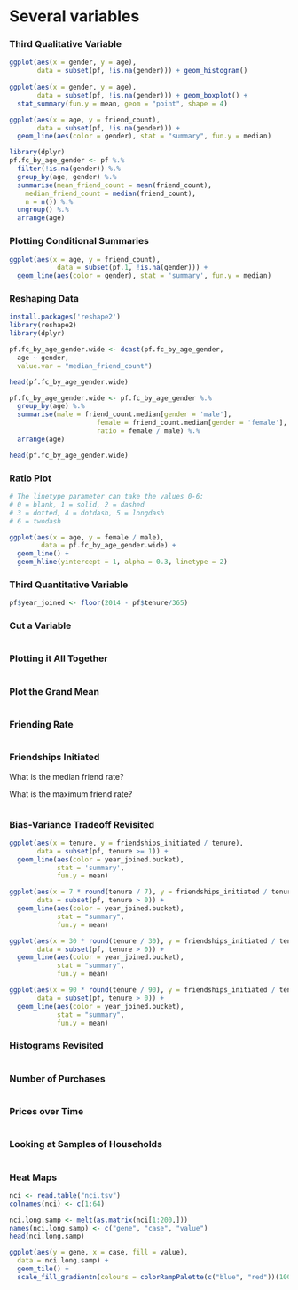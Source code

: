 Several variables
========================================================
### Third Qualitative Variable
```r
ggplot(aes(x = gender, y = age),
       data = subset(pf, !is.na(gender))) + geom_histogram()
       
ggplot(aes(x = gender, y = age),
       data = subset(pf, !is.na(gender))) + geom_boxplot() +
  stat_summary(fun.y = mean, geom = "point", shape = 4)

ggplot(aes(x = age, y = friend_count),
       data = subset(pf, !is.na(gender))) + 
  geom_line(aes(color = gender), stat = "summary", fun.y = median)

library(dplyr)
pf.fc_by_age_gender <- pf %.%
  filter(!is.na(gender)) %.%
  group_by(age, gender) %.%
  summarise(mean_friend_count = mean(friend_count),
    median_friend_count = median(friend_count),
    n = n()) %.%
  ungroup() %.%
  arrange(age)
```


### Plotting Conditional Summaries
```r
ggplot(aes(x = age, y = friend_count), 
            data = subset(pf.1, !is.na(gender))) +   
  geom_line(aes(color = gender), stat = 'summary', fun.y = median)
```


### Reshaping Data
```r
install.packages('reshape2')
library(reshape2)
library(dplyr)

pf.fc_by_age_gender.wide <- dcast(pf.fc_by_age_gender,
  age ~ gender,
  value.var = "median_friend_count")

head(pf.fc_by_age_gender.wide)

pf.fc_by_age_gender.wide <- pf.fc_by_age_gender %.% 
  group_by(age) %.% 
  summarise(male = friend_count.median[gender = 'male'], 
                      female = friend_count.median[gender = 'female'], 
                      ratio = female / male) %.% 
  arrange(age)

head(pf.fc_by_age_gender.wide)
```


### Ratio Plot
```r
# The linetype parameter can take the values 0-6:
# 0 = blank, 1 = solid, 2 = dashed
# 3 = dotted, 4 = dotdash, 5 = longdash
# 6 = twodash

ggplot(aes(x = age, y = female / male),
        data = pf.fc_by_age_gender.wide) + 
  geom_line() +
  geom_hline(yintercept = 1, alpha = 0.3, linetype = 2)
```


### Third Quantitative Variable
```r
pf$year_joined <- floor(2014 - pf$tenure/365)
```


### Cut a Variable
```r

```


### Plotting it All Together
```r

```


### Plot the Grand Mean
```r

```


### Friending Rate
```r

```


### Friendships Initiated

What is the median friend rate?

What is the maximum friend rate?

```r

```


### Bias-Variance Tradeoff Revisited
```r

ggplot(aes(x = tenure, y = friendships_initiated / tenure),
       data = subset(pf, tenure >= 1)) +
  geom_line(aes(color = year_joined.bucket),
            stat = 'summary',
            fun.y = mean)

ggplot(aes(x = 7 * round(tenure / 7), y = friendships_initiated / tenure),
       data = subset(pf, tenure > 0)) +
  geom_line(aes(color = year_joined.bucket),
            stat = "summary",
            fun.y = mean)

ggplot(aes(x = 30 * round(tenure / 30), y = friendships_initiated / tenure),
       data = subset(pf, tenure > 0)) +
  geom_line(aes(color = year_joined.bucket),
            stat = "summary",
            fun.y = mean)

ggplot(aes(x = 90 * round(tenure / 90), y = friendships_initiated / tenure),
       data = subset(pf, tenure > 0)) +
  geom_line(aes(color = year_joined.bucket),
            stat = "summary",
            fun.y = mean)

```


### Histograms Revisited
```r

```


### Number of Purchases
```r

```


### Prices over Time
```r

```


### Looking at Samples of Households
```r

```


### Heat Maps
```r
nci <- read.table("nci.tsv")
colnames(nci) <- c(1:64)
```

```r
nci.long.samp <- melt(as.matrix(nci[1:200,]))
names(nci.long.samp) <- c("gene", "case", "value")
head(nci.long.samp)

ggplot(aes(y = gene, x = case, fill = value),
  data = nci.long.samp) +
  geom_tile() +
  scale_fill_gradientn(colours = colorRampPalette(c("blue", "red"))(100))
```
